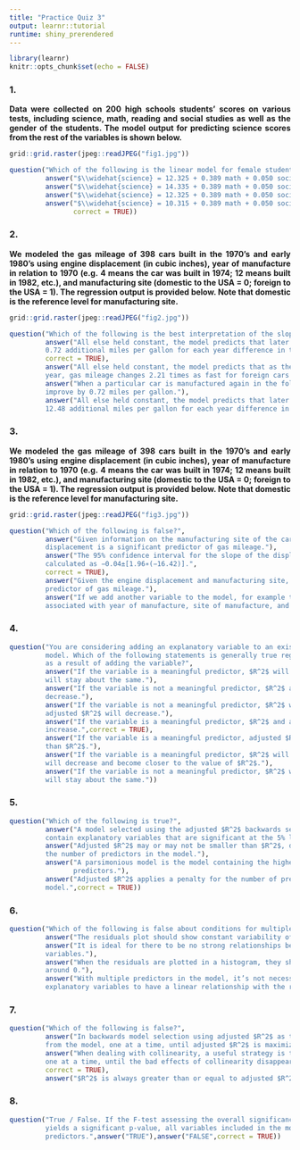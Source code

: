 ```yaml
---
title: "Practice Quiz 3"
output: learnr::tutorial
runtime: shiny_prerendered
---
```


```r
library(learnr)
knitr::opts_chunk$set(echo = FALSE)
```
<style>body{text-align: justify}</style>

### 1.

<b>Data were collected on 200 high schools students’ scores on various tests, 
including science, math, reading and social studies as well as the gender of the 
students. The model output for predicting science scores from the rest of the 
variables is shown below.</b>

```r
grid::grid.raster(jpeg::readJPEG("fig1.jpg"))
```

```r
question("Which of the following is the linear model for female students?",
         answer("$\\widehat{science} = 12.325 + 0.389 math + 0.050 social studies - 1.675 reading$"),
         answer("$\\widehat{science} = 14.335 + 0.389 math + 0.050 social studies + 0.335 reading$"),
         answer("$\\widehat{science} = 12.325 + 0.389 math + 0.050 social studies + 0.335 reading$"),
         answer("$\\widehat{science} = 10.315 + 0.389 math + 0.050 social studies + 0.335 reading$",
                correct = TRUE))
```

### 2.

<b>We modeled the gas mileage of 398 cars built in the 1970’s and early 1980’s using engine displacement
(in cubic inches), year of manufacture in relation to 1970 (e.g. 4 means the car was built in 1974; 12
means built in 1982, etc.), and manufacturing site (domestic to the USA = 0; foreign to the USA = 1). The
regression output is provided below. Note that domestic is the reference level for manufacturing site.</b>

```r
grid::grid.raster(jpeg::readJPEG("fig2.jpg"))
```

```r
question("Which of the following is the best interpretation of the slope of year?",
         answer("All else held constant, the model predicts that later model cars will get an average of 
         0.72 additional miles per gallon for each year difference in the date of manufacture.",
         correct = TRUE),
         answer("All else held constant, the model predicts that as the date of manufacture increases by 1 
         year, gas mileage changes 2.21 times as fast for foreign cars as it does for domestic cars."),
         answer("When a particular car is manufactured again in the following year, its gas mileage will 
         improve by 0.72 miles per gallon."),
         answer("All else held constant, the model predicts that later model cars will get an average of 
         12.48 additional miles per gallon for each year difference in the date of manufacture."))
```

### 3.

<b>We modeled the gas mileage of 398 cars built in the 1970’s and early 1980’s using engine displacement 
(in cubic inches), year of manufacture in relation to 1970 (e.g. 4 means the car was built in 1974; 12 
means built in 1982, etc.), and manufacturing site (domestic to the USA = 0; foreign to the USA = 1). The 
regression output is provided below. Note that domestic is the reference level for manufacturing site.</b>

```r
grid::grid.raster(jpeg::readJPEG("fig3.jpg"))
```

```r
question("Which of the following is false?",
         answer("Given information on the manufacturing site of the car and the year of manufacture, engine
         displacement is a significant predictor of gas mileage."),
         answer("The 95% confidence interval for the slope of the displacement coefficient can be 
         calculated as −0.04±[1.96∗(−16.42)].",
         correct = TRUE),
         answer("Given the engine displacement and manufacturing site, year of manufacture is a significant
         predictor of gas mileage."),
         answer("If we add another variable to the model, for example the price of the car, the p-values 
         associated with year of manufacture, site of manufacture, and engine displacement may change."))
```

### 4.

```r
question("You are considering adding an explanatory variable to an existing multiple linear regression 
         model. Which of the following statements is generally true regarding $R^2$ and adjusted $R^2$
         as a result of adding the variable?",
         answer("If the variable is a meaningful predictor, $R^2$ will increase while adjusted $R^2$
         will stay about the same."),
         answer("If the variable is not a meaningful predictor, $R^2$ and adjusted $R^2$ will both 
         decrease."),
         answer("If the variable is not a meaningful predictor, $R^2$ will be very close to 1 and 
         adjusted $R^2$ will decrease."),
         answer("If the variable is a meaningful predictor, $R^2$ and adjusted $R^2$ will both 
         increase.",correct = TRUE),
         answer("If the variable is a meaningful predictor, adjusted $R^2$ will increase and be higher 
         than $R^2$."),
         answer("If the variable is a meaningful predictor, $R^2$ will increase while adjusted $R^2$
         will decrease and become closer to the value of $R^2$."),
         answer("If the variable is not a meaningful predictor, $R^2$ will decrease and adjusted $R^2$
         will stay about the same."))
```

### 5.

```r
question("Which of the following is true?",
         answer("A model selected using the adjusted $R^2$ backwards selection approach will only 
         contain explanatory variables that are significant at the 5% level."),
         answer("Adjusted $R^2$ may or may not be smaller than $R^2$, depending on the sample size and 
         the number of predictors in the model."),
         answer("A parsimonious model is the model containing the highest possible number of
                predictors."),
         answer("Adjusted $R^2$ applies a penalty for the number of predictors included in the regression
         model.",correct = TRUE))
```

### 6.

```r
question("Which of the following is false about conditions for multiple linear regression?",
         answer("The residuals plot should show constant variability of residuals around 0."),
         answer("It is ideal for there to be no strong relationships between any of the explanatory 
         variables."),
         answer("When the residuals are plotted in a histogram, they should appear normally distributed 
         around 0."),
         answer("With multiple predictors in the model, it’s not necessary for each of the numerical 
         explanatory variables to have a linear relationship with the response variable.",correct = TRUE))
```

### 7.

```r
question("Which of the following is false?",
         answer("In backwards model selection using adjusted $R^2$ as the criterion, we drop variables 
         from the model, one at a time, until adjusted $R^2$ is maximized."),
         answer("When dealing with collinearity, a useful strategy is to add more predictors to the model,
         one at a time, until the bad effects of collinearity disappear from the analysis.",
         correct = TRUE),
         answer("$R^2$ is always greater than or equal to adjusted $R^2$."))
```

### 8.

```r
question("True / False. If the F-test assessing the overall significance of a multiple linear regression 
         yields a significant p-value, all variables included in the model must be significant 
         predictors.",answer("TRUE"),answer("FALSE",correct = TRUE))
```
